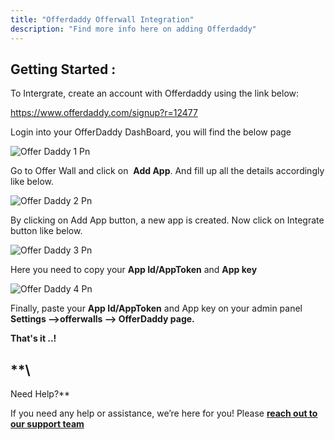 ```yaml
---
title: "Offerdaddy Offerwall Integration"
description: "Find more info here on adding Offerdaddy"
---
```


## Getting Started :

To Intergrate, create an account with Offerdaddy using the link below:

https://www.offerdaddy.com/signup?r=12477

Login into your OfferDaddy DashBoard, you will find the below page

![Offer Daddy 1 Pn](/images/offer_daddy_1.png)

Go to Offer Wall and click on  **Add App**. And fill up all the details accordingly like below.

![Offer Daddy 2 Pn](/images/offer_daddy_2.png)

By clicking on Add App button, a new app is created. Now click on Integrate button like below.

![Offer Daddy 3 Pn](/images/offer_daddy_3.png)

Here you need to copy your **App Id/AppToken** and **App key**

![Offer Daddy 4 Pn](/images/offer_daddy_4.png)

Finally, paste your **App Id/AppToken** and App key on your admin panel **Settings --\>offerwalls --\> OfferDaddy page.** ​

**That's it ..\!**

## \*\*\\

Need Help?\*\*

If you need any help or assistance, we’re here for you\! Please [**reach out to our support team**](https://droidoxy.com/support/)